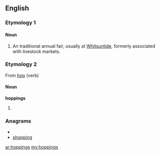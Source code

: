 ==English==

===Etymology 1===
{{etystub}}

====Noun====
{{en-noun|[[plurale tantum|plural form only]]}}
# {{British}} An traditional annual fair, usually at [[Whitsuntide]], formerly associated with livestock markets.

===Etymology 2===
From [[hop]] (verb)

====Noun====
'''hoppings'''
# {{plural of|[[hopping]]}}

===Anagrams===
* {{alphagram|ghinopps}}
* [[shopping#English|shopping]]

[[ar:hoppings]]
[[my:hoppings]]